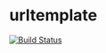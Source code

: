 urltemplate
===========

[![Build Status](https://travis-ci.org/ropenscilabs/urltemplate.svg?branch=master)](https://travis-ci.org/ropenscilabs/urltemplate)

